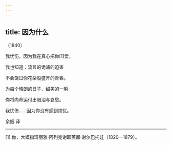 ```yaml
---
---
---
```

title: 因为什么
---




（1840）

我忧伤，因为我在真心把你[1]爱，

我也知道：流言的诡谲的迫害

不会饶过你花朵般盛开的青春。

为每个晴朗的日子、甜美的一瞬

你将向命运付出眼泪与哀愁。

我忧伤……因为你没有感到烦忧。

余振 译



* * *



[1] 你，大概指玛丽雅·阿列克谢耶芙娜·谢尔巴托娃（1820—1879）。
